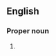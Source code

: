 {{also|galápagos|Galápagos}}
==English==

===Proper noun===
{{en-proper noun}}

# {{alternative spelling of|en|Galápagos}}